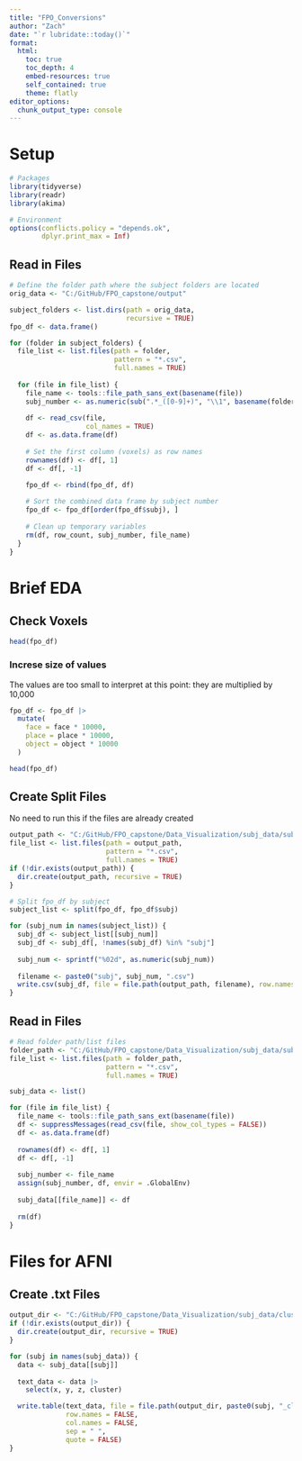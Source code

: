 ```yaml
---
title: "FPO_Conversions"
author: "Zach"
date: "`r lubridate::today()`"
format:
  html:
    toc: true         
    toc_depth: 4 
    embed-resources: true        
    self_contained: true  
    theme: flatly         
editor_options: 
  chunk_output_type: console
---
```


# Setup

```r
# Packages
library(tidyverse) 
library(readr)
library(akima) 

# Environment
options(conflicts.policy = "depends.ok",
        dplyr.print_max = Inf)
```

## Read in Files

```r
# Define the folder path where the subject folders are located
orig_data <- "C:/GitHub/FPO_capstone/output"

subject_folders <- list.dirs(path = orig_data, 
                             recursive = TRUE)
fpo_df <- data.frame()

for (folder in subject_folders) {
  file_list <- list.files(path = folder, 
                          pattern = "*.csv", 
                          full.names = TRUE)
  
  for (file in file_list) {
    file_name <- tools::file_path_sans_ext(basename(file))
    subj_number <- as.numeric(sub(".*_([0-9]+)", "\\1", basename(folder)))
    
    df <- read_csv(file, 
                   col_names = TRUE)
    df <- as.data.frame(df)
    
    # Set the first column (voxels) as row names
    rownames(df) <- df[, 1]
    df <- df[, -1]

    fpo_df <- rbind(fpo_df, df)
    
    # Sort the combined data frame by subject number
    fpo_df <- fpo_df[order(fpo_df$subj), ]
    
    # Clean up temporary variables
    rm(df, row_count, subj_number, file_name)
  }
}
```

# Brief EDA

## Check Voxels 

```r
head(fpo_df)
```

### Increse size of values

The values are too small to interpret at this point:
they are multiplied by 10,000 

```r
fpo_df <- fpo_df |> 
  mutate(
    face = face * 10000,
    place = place * 10000,
    object = object * 10000
  )

head(fpo_df)
```

## Create Split Files

No need to run this if the files are already created

```r
output_path <- "C:/GitHub/FPO_capstone/Data_Visualization/subj_data/subj_matrix" 
file_list <- list.files(path = output_path, 
                        pattern = "*.csv", 
                        full.names = TRUE)
if (!dir.exists(output_path)) {
  dir.create(output_path, recursive = TRUE)
}

# Split fpo_df by subject
subject_list <- split(fpo_df, fpo_df$subj)

for (subj_num in names(subject_list)) {
  subj_df <- subject_list[[subj_num]]
  subj_df <- subj_df[, !names(subj_df) %in% "subj"]
  
  subj_num <- sprintf("%02d", as.numeric(subj_num))
  
  filename <- paste0("subj", subj_num, ".csv")
  write.csv(subj_df, file = file.path(output_path, filename), row.names = TRUE)
}
```


## Read in Files

```r
# Read folder path/list files
folder_path <- "C:/GitHub/FPO_capstone/Data_Visualization/subj_data/subj_matrix"
file_list <- list.files(path = folder_path, 
                        pattern = "*.csv", 
                        full.names = TRUE)

subj_data <- list()

for (file in file_list) {
  file_name <- tools::file_path_sans_ext(basename(file))
  df <- suppressMessages(read_csv(file, show_col_types = FALSE))
  df <- as.data.frame(df)
  
  rownames(df) <- df[, 1]
  df <- df[, -1]
  
  subj_number <- file_name  
  assign(subj_number, df, envir = .GlobalEnv)
  
  subj_data[[file_name]] <- df
  
  rm(df)
}
```

# Files for AFNI

## Create .txt Files

```r
output_dir <- "C:/GitHub/FPO_capstone/Data_Visualization/subj_data/cluster_data"
if (!dir.exists(output_dir)) {
  dir.create(output_dir, recursive = TRUE)
}

for (subj in names(subj_data)) {
  data <- subj_data[[subj]]
  
  text_data <- data |> 
    select(x, y, z, cluster)

  write.table(text_data, file = file.path(output_dir, paste0(subj, "_cluster.txt")), 
              row.names = FALSE, 
              col.names = FALSE, 
              sep = " ", 
              quote = FALSE)
}
```

